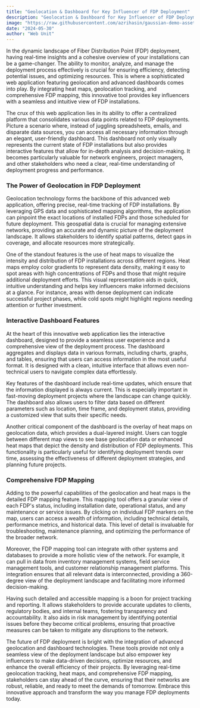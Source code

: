 ```yaml
---
title: "Geolocation & Dashboard for Key Influencer of FDP Deployment"
description: "Geolocation & Dashboard for Key Influencer of FDP Deployment"
image: "https://raw.githubusercontent.com/azrihasin/gaussian-demo-assets/refs/heads/main/fdp-application-intro.jpg"
date: "2024-05-30"
author: "Web Unit"
---
```


In the dynamic landscape of Fiber Distribution Point (FDP) deployment, having real-time insights and a cohesive overview of your installations can be a game-changer. The ability to monitor, analyze, and manage the deployment process effectively is crucial for ensuring efficiency, detecting potential issues, and optimizing resources. This is where a sophisticated web application featuring geolocation and advanced dashboards comes into play. By integrating heat maps, geolocation tracking, and comprehensive FDP mapping, this innovative tool provides key influencers with a seamless and intuitive view of FDP installations.

The crux of this web application lies in its ability to offer a centralized platform that consolidates various data points related to FDP deployments. Picture a scenario where, instead of juggling spreadsheets, emails, and disparate data sources, you can access all necessary information through an elegant, user-friendly dashboard. This dashboard not only visually represents the current state of FDP installations but also provides interactive features that allow for in-depth analysis and decision-making. It becomes particularly valuable for network engineers, project managers, and other stakeholders who need a clear, real-time understanding of deployment progress and performance.

### The Power of Geolocation in FDP Deployment

Geolocation technology forms the backbone of this advanced web application, offering precise, real-time tracking of FDP installations. By leveraging GPS data and sophisticated mapping algorithms, the application can pinpoint the exact locations of installed FDPs and those scheduled for future deployment. This geospatial data is crucial for managing extensive networks, providing an accurate and dynamic picture of the deployment landscape. It allows stakeholders to identify spatial patterns, detect gaps in coverage, and allocate resources more strategically.

One of the standout features is the use of heat maps to visualize the intensity and distribution of FDP installations across different regions. Heat maps employ color gradients to represent data density, making it easy to spot areas with high concentrations of FDPs and those that might require additional deployment efforts. This visual representation aids in quick, intuitive understanding and helps key influencers make informed decisions at a glance. For instance, areas with dense deployment can indicate successful project phases, while cold spots might highlight regions needing attention or further investment.

### Interactive Dashboard Features

At the heart of this innovative web application lies the interactive dashboard, designed to provide a seamless user experience and a comprehensive view of the deployment process. The dashboard aggregates and displays data in various formats, including charts, graphs, and tables, ensuring that users can access information in the most useful format. It is designed with a clean, intuitive interface that allows even non-technical users to navigate complex data effortlessly.

Key features of the dashboard include real-time updates, which ensure that the information displayed is always current. This is especially important in fast-moving deployment projects where the landscape can change quickly. The dashboard also allows users to filter data based on different parameters such as location, time frame, and deployment status, providing a customized view that suits their specific needs.

Another critical component of the dashboard is the overlay of heat maps on geolocation data, which provides a dual-layered insight. Users can toggle between different map views to see base geolocation data or enhanced heat maps that depict the density and distribution of FDP deployments. This functionality is particularly useful for identifying deployment trends over time, assessing the effectiveness of different deployment strategies, and planning future projects.

### Comprehensive FDP Mapping

Adding to the powerful capabilities of the geolocation and heat maps is the detailed FDP mapping feature. This mapping tool offers a granular view of each FDP's status, including installation date, operational status, and any maintenance or service issues. By clicking on individual FDP markers on the map, users can access a wealth of information, including technical details, performance metrics, and historical data. This level of detail is invaluable for troubleshooting, maintenance planning, and optimizing the performance of the broader network.

Moreover, the FDP mapping tool can integrate with other systems and databases to provide a more holistic view of the network. For example, it can pull in data from inventory management systems, field service management tools, and customer relationship management platforms. This integration ensures that all relevant data is interconnected, providing a 360-degree view of the deployment landscape and facilitating more informed decision-making.

Having such detailed and accessible mapping is a boon for project tracking and reporting. It allows stakeholders to provide accurate updates to clients, regulatory bodies, and internal teams, fostering transparency and accountability. It also aids in risk management by identifying potential issues before they become critical problems, ensuring that proactive measures can be taken to mitigate any disruptions to the network.

The future of FDP deployment is bright with the integration of advanced geolocation and dashboard technologies. These tools provide not only a seamless view of the deployment landscape but also empower key influencers to make data-driven decisions, optimize resources, and enhance the overall efficiency of their projects. By leveraging real-time geolocation tracking, heat maps, and comprehensive FDP mapping, stakeholders can stay ahead of the curve, ensuring that their networks are robust, reliable, and ready to meet the demands of tomorrow. Embrace this innovative approach and transform the way you manage FDP deployments today.
